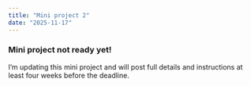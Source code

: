 ```yaml
---
title: "Mini project 2"
date: "2025-11-17"
---
```


::: {.callout-warning}
### Mini project not ready yet!

I'm updating this mini project and will post full details and instructions at least four weeks before the deadline.
:::
